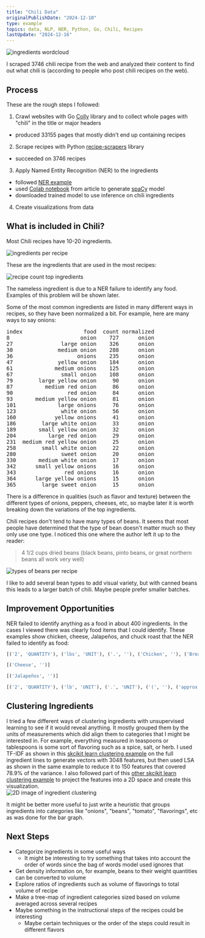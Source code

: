 ```yaml
---
title: "Chili Data"
originalPublishDate: "2024-12-10"
type: example
topics: data, NLP, NER, Python, Go, Chili, Recipes
lastUpdate: "2024-12-16"
---
```



![ingredients wordcloud](./ingredients_word_cloud.png "ingredients wordcloud")

I scraped 3746 chili recipe from the web and analyzed their content to find out what chili is (according to people who post chili recipes on the web). 


## Process

These are the rough steps I followed:  

1. Crawl websites with Go [Colly](https://go-colly.org/docs/) library  and to collect whole pages with "chili" in the title or major headers
  - produced 33155 pages that mostly didn't end up containing recipes
2. Scrape recipes with Python [recipe-scrapers](https://github.com/hhursev/recipe-scrapers) library
  - succeeded on 3746 recipes
3. Apply Named Entity Recognition (NER) to the ingredients
  - followed [NER example](https://deepgram.com/learn/turning-recipes-into-data-with-named-entity-recognition)
  - used [Colab notebook](https://colab.research.google.com/drive/16QLMiyQpFxDc8qw64zYupsypy8BkywjB?usp=sharing) from article to generate [spaCy](https://spacy.io/usage/spacy-101) model
  - downloaded trained model to use inference on chili ingredients
4. Create visualizations from data

## What is included in Chili?

Most Chili recipes have 10-20 ingredients.

![ingredients per recipe](./ingredient_per_recipe_boxplot.png "ingredients per recipe")

These are the ingredients that are used in the most recipes:

![recipe count top ingredients](./count_recipes_top_ingredients_bargraph.png "recipe count top ingredients")

The nameless ingredient is due to a NER failure to identify any food. Examples of this problem  will be shown later.

Some of the most common ingredients are listed in many different ways in recipes, so they have been normalized a bit. For example, here are many ways to say onions:

<pre>
index                   food  count normalized
8                      onion    727      onion
27               large onion    326      onion
30              medium onion    288      onion
36                    onions    235      onion
47              yellow onion    184      onion
61             medium onions    125      onion
67               small onion    108      onion
79        large yellow onion     90      onion
87          medium red onion     86      onion
90                 red onion     84      onion
93       medium yellow onion     81      onion
101             large onions     76      onion
123              white onion     56      onion
160            yellow onions     41      onion
186        large white onion     33      onion
189       small yellow onion     32      onion
204          large red onion     29      onion
231  medium red yellow onion     25      onion
258        small white onion     22      onion
280              sweet onion     20      onion
330       medium white onion     17      onion
342      small yellow onions     16      onion
343               red onions     16      onion
364      large yellow onions     15      onion
365        large sweet onion     15      onion
</pre>

There is a difference in qualities (such as flavor and texture) between the different types of onions, peppers, cheeses, etc, so maybe later it is worth breaking down the variations of the top ingredients.

Chili recipes don't tend to have many types of beans. It seems that most people have determined that the type of bean doesn't matter much so they only use one type. I noticed this one where the author left it up to the reader:

> 4 1/2 cups dried beans (black beans, pinto beans, or great northern beans all work very well)

![types of beans per recipe](./bean_types_per_recipe_violinplot.png "types of beans per recipe")

I like to add several bean types to add visual variety, but with canned beans this leads to a larger batch of chili. Maybe people prefer smaller batches.

## Improvement Opportunities

NER failed to identify anything as a food in about 400 ingredients. In the cases I viewed there was clearly food items that I could identify. These examples show chicken, cheese, Jalapeños, and chuck roast that the NER failed to identify as food:

``` python
[('2', 'QUANTITY'), ('lbs', 'UNIT'), ('.', ''), ('Chicken', ''), ('Breast', '')]

[('Cheese', '')]

[('Jalapeños', '')]

[('2', 'QUANTITY'), ('lb', 'UNIT'), ('.', 'UNIT'), ('(', ''), ('approx', ''), ('Chuck', ''), ('Roast', ''), (',', ''), ('cut', 'PROCESS'), ('into', 'PROCESS'), ('bite', 'PROCESS'), ('-', 'PROCESS'), ('sized', 'PROCESS'), ('cubes', 'PROCESS'), (')', '')]
```

## Clustering Ingredients

I tried a few different ways of clustering ingredients with unsupervised learning to see if it would reveal anything. It mostly grouped them by the units of measurements which did align them to categories that I might be interested in. For example, everything measured in teaspoons or tablespoons is some sort of flavoring such as a spice, salt, or herb.
I used TF-IDF as shown in this [skcikit learn clustering example](https://scikit-learn.org/1.5/auto_examples/text/plot_document_clustering.html#sphx-glr-auto-examples-text-plot-document-clustering-py) on the full ingredient lines to generate vectors with 3048 features, but then used LSA as shown in the same example to reduce it to 150 features that covered 78.9% of the variance. I also followed part of this [other skcikit learn clustering example](https://scikit-learn.org/1.5/auto_examples/cluster/plot_kmeans_digits.html#sphx-glr-auto-examples-cluster-plot-kmeans-digits-py) to project the features into a 2D space and create this visualization.  
![2D image of ingredient clustering](./kMeansIngredientClustering.png "2D representation of ingredient clustering")

It might be better more useful to just write a heuristic that groups ingredients into categories like "onions", "beans", "tomato", "flavorings", etc as was done for the bar graph.

## Next Steps

+ Categorize ingredients in some useful ways
  - It might be interesting to try something that takes into account the order of words since the bag of words model used ignores that
+ Get density information on, for example, beans to their weight quantities can be converted to volume
+ Explore ratios of ingredients such as volume of flavorings to total volume of recipe
+ Make a tree-map of ingredient categories sized based on volume averaged across several recipes
+ Maybe something in the instructional steps of the recipes could be interesting
  - Maybe certain techniques or the order of the steps could result in different flavors
